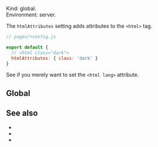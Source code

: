 

Kind: global.  
Environment: server. <ImplementedBy noCustomGuide />

The `htmlAttributes` setting adds attributes to the `<html>` tag.

```js
// pages/+config.js

export default {
  // <html class="dark">
  htmlAttributes: { class: 'dark' }
}
```

See <Link href="/lang"> if you merely want to set the `<html lang>` attribute.


## Global

<GlobalNote />


## See also

- <Link href="/lang" />
- <Link href="/head" />
- <Link href="/settings#html" doNotInferSectionTitle />
